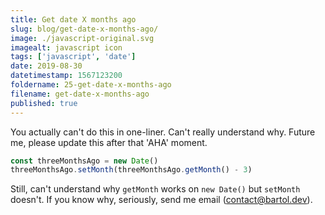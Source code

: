 ```yaml
---
title: Get date X months ago
slug: blog/get-date-x-months-ago/
image: ./javascript-original.svg
imagealt: javascript icon
tags: ['javascript', 'date']
date: 2019-08-30
datetimestamp: 1567123200
foldername: 25-get-date-x-months-ago
filename: get-date-x-months-ago
published: true
---
```


You actually can't do this in one-liner. Can't really understand why. Future me, please update this after that 'AHA' moment.

```js
const threeMonthsAgo = new Date()
threeMonthsAgo.setMonth(threeMonthsAgo.getMonth() - 3)
```

Still, can't understand why `getMonth` works on `new Date()` but `setMonth` doesn't. If you know why, seriously, send me email ([contact@bartol.dev](mailto:contact@bartol.dev)).
